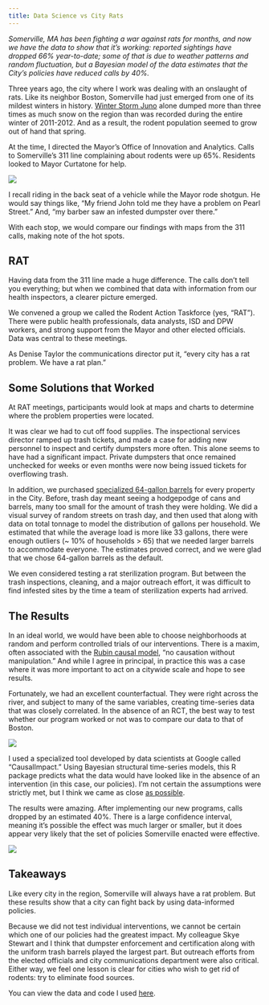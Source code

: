 ```yaml
---
title: Data Science vs City Rats
---
```


*Somerville, MA has been fighting a war against rats for months, and now we have the data to show that it's working: reported sightings have dropped 66% year-to-date; some of that is due to weather patterns and random fluctuation, but a Bayesian model of the data estimates that the City's policies have reduced calls by 40%.*

Three years ago, the city where I work was dealing with an onslaught of rats. Like its neighbor Boston, Somerville had just emerged from one of its mildest winters in history. [Winter Storm Juno](http://en.wikipedia.org/wiki/January_2015_North_American_blizzard) alone dumped more than three times as much snow on the region than was recorded during the entire winter of 2011-2012. And as a result, the rodent population seemed to grow out of hand that spring. 

At the time, I directed the Mayor's Office of Innovation and Analytics. Calls to Somerville's 311 line complaining about rodents were up 65%. Residents looked to Mayor Curtatone for help.

![](https://raw.githubusercontent.com/DanielHadley/2015_Rats_Boston_Somerville/master/plots/Fig1_Somerville_Calls.png) 

I recall riding in the back seat of a vehicle while the Mayor rode shotgun. He would say things like, "My friend John told me they have a problem on Pearl Street." And, "my barber saw an infested dumpster over there." 

With each stop, we would compare our findings with maps from the 311 calls, making note of the hot spots.

## RAT

Having data from the 311 line made a huge difference. The calls don't tell you everything; but when we combined that data with information from our health inspectors, a clearer picture emerged. 

We convened a group we called the Rodent Action Taskforce (yes, "RAT"). There were public health professionals, data analysts, ISD and DPW workers, and strong support from the Mayor and other elected officials. Data was central to these meetings. 

As Denise Taylor the communications director put it, "every city has a rat problem. We have a rat plan."

## Some Solutions that Worked

At RAT meetings, participants would look at maps and charts to determine where the problem properties were located.

It was clear we had to cut off food supplies. The inspectional services director ramped up trash tickets, and made a case for adding new personnel to inspect and certify dumpsters more often. This alone seems to have had a significant impact. Private dumpsters that once remained unchecked for weeks or even months were now being issued tickets for overflowing trash. 

In addition, we purchased [specialized 64-gallon barrels](https://thesomervillenewsweekly.files.wordpress.com/2014/05/20140515-144539.jpg) for every property in the City. Before, trash day meant seeing a hodgepodge of cans and barrels, many too small for the amount of trash they were holding. We did a visual survey of random streets on trash day, and then used that along with data on total tonnage to model the distribution of gallons per household. We estimated that while the average load is more like 33 gallons, there were enough outliers (~ 10% of households > 65) that we needed larger barrels to accommodate everyone. The estimates proved correct, and we were glad that we chose 64-gallon barrels as the default. 

We even considered testing a rat sterilization program. But between the trash inspections, cleaning, and a major outreach effort, it was difficult to find infested sites by the time a team of sterilization experts had arrived. 

## The Results

In an ideal world, we would have been able to choose neighborhoods at random and perform controlled trials of our interventions. There is a maxim, often associated with the [Rubin causal model](http://en.wikipedia.org/wiki/Rubin_causal_model), "no causation without manipulation." And while I agree in principal, in practice this was a case where it was more important to act on a citywide scale and hope to see results. 

Fortunately, we had an excellent counterfactual. They were right across the river, and subject to many of the same variables, creating time-series data that was closely correlated. In the absence of an RCT, the best way to test whether our program worked or not was to compare our data to that of Boston. 

![](https://raw.githubusercontent.com/DanielHadley/2015_Rats_Boston_Somerville/master/plots/Fig2_Somerville_v_Boston_Calls.png) 

I used a specialized tool developed by data scientists at Google called "CausalImpact." Using Bayesian structural time-series models, this R package predicts what the data would have looked like in the absence of an intervention (in this case, our policies). I'm not certain the assumptions were strictly met, but I think we came as close [as possible](http://google-opensource.blogspot.com/2014/09/causalimpact-new-open-source-package.html).       

The results were amazing. After implementing our new programs, calls dropped by an estimated 40%. There is a large confidence interval, meaning it's possible the effect was much larger or smaller, but it does appear very likely that the set of policies Somerville enacted were effective.  

![](https://raw.githubusercontent.com/DanielHadley/2015_Rats_Boston_Somerville/master/plots/Fig3_CausalImpact.png) 


## Takeaways

Like every city in the region, Somerville will always have a rat problem. But these results show that a city can fight back by using data-informed policies. 

Because we did not test individual interventions, we cannot be certain which one of our policies had the greatest impact. My colleague Skye Stewart and I think that dumpster enforcement and certification along with the uniform trash barrels played the largest part. But outreach efforts from the elected officials and city communications department were also critical. Either way, we feel one lesson is clear for cities who wish to get rid of rodents: try to eliminate food sources.  

You can view the data and code I used [here](https://github.com/DanielHadley/2015_Rats_Boston_Somerville).
